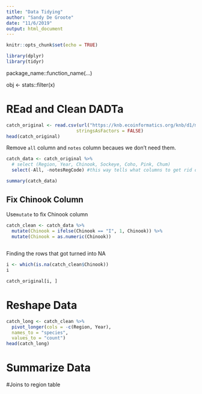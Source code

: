 ```yaml
---
title: "Data Tidying"
author: "Sandy De Groote"
date: "11/6/2019"
output: html_document
---
```


```r
knitr::opts_chunk$set(echo = TRUE)
```

```r
library(dplyr)
library(tidyr)
```

package_name::function_name(...)

obj <- stats::filter(x)

# REad and Clean DADTa
```r
catch_original <- read.csv(url("https://knb.ecoinformatics.org/knb/d1/mn/v2/object/df35b.302.1", method = "libcurl"),
                          stringsAsFactors = FALSE)
head(catch_original)
```
Remove `all` column and `notes` column becaues we don't need them.

```r
catch_data <- catch_original %>% 
  # select (Region, Year, Chinook, Sockeye, Coho, Pink, Chum)
  select(-All, -notesRegCode) #this way tells what columns to get rid of

summary(catch_data)
```
## Fix Chinook Column

Use`mutate` to fix Chinook column

```r
catch_clean <- catch_data %>%
  mutate(Chinook = ifelse(Chinook == "I", 1, Chinook)) %>%
  mutate(Chinook = as.numeric(Chinook))
  
```
Finding the rows that got turned into NA

```r
i <- which(is.na(catch_clean$Chinook))
i
```
```r
catch_original[i, ]
```


# Reshape Data

```r
catch_long <- catch_clean %>%
  pivot_longer(cols = -c(Region, Year),
  names_to = "species",
  values_to = "count")
head(catch_long)
```


# Summarize Data

#Joins to region table